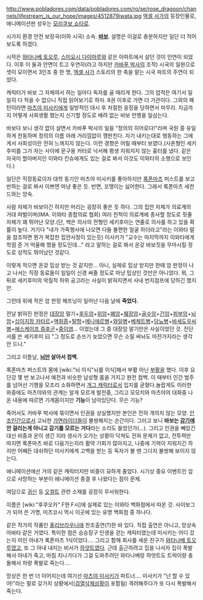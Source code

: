 http://www.pobladores.com/data/pobladores.com/ro/se/rose_dragoon/channels/lifestream_is_our_hope/images/4512879iwata.jpg
[[엑셀 사가]]의 등장인물로, 애니메이션판 성우는 [[모리쿠보 쇼타로]].

시가지 환경 안전 보장국(이하 시국) 소속. '''[[바보]]'''. 설명은 이걸로 충분하지만 일단 더 적어보도록 하겠다.

시작은 [[와타나베 토오루]], [[스미요시 다이마루]]와 같은 아파트에서 살던 것이 인연이 되었다. 이후 이 둘과 안면이 트고 우연히(라고 하지만 [[카바푸 박사]]의 조작) 시국의 일원으로 셋이 모이면서 3인조 중 한 명, [[엑셀 사가]] 스토리의 한 축을 맡는 시국 파트의 주연이 되었다.

캐릭터가 바보 그 자체여서 하는 일마다 독자를 골 때리게 한다. 그의 업적은 여기서 일일히 다 적을 수 없으니 직접 읽어보기로 하자. 8권 이후로 가면 더 가관이다. 그외의 패턴이라면 [[마츠야 미사키]]에게 일방적인 대시 후 처절한 응징을 당하면서 마무리. 지금까지 어떻게 사회생활 했는지 신기할 정도로 배려 없는 바보 언행을 일삼는다. 

바보다 보니 생각 없이 살면서 카바푸 박사의 일을 "정의의 히어로다!"라며 국원 중 유일하게 찬동하며 정의의 이름 아래 거리낌없이 깽판친다. 자기 내키는대로 행동하는 그에게서 사회성이란 전혀 느껴지지 않는다. 이런 경향은 어릴 때부터 보였다.(사촌형인 세키후미를 그가 자는 사이에 문구용 커터로 낙서해 평생 지워지지 않는 흉터를 냈다. 같은 자국이 할아버지인 이와타 킨슈에게도 있는 걸로 봐서 이것도 이와타의 소행으로 보인다.)

일단은 직장동료이자 대학 동기인 마츠야 미사키를 좋아하지만 [[록폰마츠]] 퍼스트를 보고 반하는 걸로 봐서 이쁘면 마냥 좋은 듯. 반면, 꼬맹이는 싫어한다. 그래서 록폰마츠 세컨드와는 앙숙. 

사람 자체가 바보이긴 하지만 머리는 굉장히 좋은 듯 하다. 그의 집안 자체가 의료계의 거대 파벌이며(IMA. 이와타 종합의료 협회) 여러 친척이 의료계에 종사할 정도로 핏줄 자체가 꽤 뛰어난 모양.(단, 썩은 의사의 전형인 세키후미는 연줄로 의사를 하고 있을 확률이 높다. 거기다 "내가 가족행사에 나오면 다들 불편한 얼굴 하더라고"라는 이와타 말을 참조하면 뭔가 복잡한 집안사정이 있는듯) 미사키가 "교수는 마지막까지 이와타에게 학점 준 거 억울해 했을 정도인데…" 라고 말하는 걸로 봐서 온갖 바보짓을 무마시킬 정도로 성적도 뛰어났던 것같다. 

이렇게 적으면 온갖 밉상 받는 것 같지만… 아니, 실제로 밉상 받지만 한때 암 판정이 나고 나서는 직장 동료들이 일일이 신경 써줄 정도로 마냥 밉상인 것만은 아니었다. 뭐, 그 뒤로 세키후미의 악질적 허위 공고라는 사실이 밝혀지면서 사내 번지점프에 당하긴 했지만.

그런데 위에 적은 암 판정 해프닝이 일어난 다음 날에 '''죽었다.'''

전날 밝혀진 판정은 [[대장암]] 말기+[[후두암]]+[[위암]]+[[폐암]]+[[췌장암]]+[[골수암]]+[[간암]]+[[피부암]]+[[뇌암]]+[[십이지장 카타르]]+[[액취증]]+[[탈항]]+[[메니에르병]]+[[와일병]]+[[베체트병]]+[[당뇨병]]+[[바세도우씨병]]+[[에스케이프 증후군]]+[[중이염]]… 이었는데 그 중 대장암 말기만은 사실이었던 것. 진단서를 쓴 세키후미 曰 "그 정도로 손쓰기 늦었으면 무슨 소릴 써놔도 마찬가지라는 생각 안 드나."

그리고 이튿날, '''[[뇌]]만 살아서 컴백.'''

록폰마츠 퍼스트의 몸에 [wiki:"뇌 이식"뇌를 이식]해서 부활 아닌 [[부활]]을 했다. 이후 요단강 몇 번 보고나서 예전과 비슷한 남성형 몸을 가지고 완전 컴백. 이 때부터 인간 범주를 넘어선 기행을 모조리 소화하면서 [[개그 캐릭터]]로서 입지를 굳혔다.놀랍게도 이러한 와중에도 마츠야와의 관계는 알게 모르게 발전중, 그리고 모모치와 마츠야의 대화중 나온 내용에 따르면 기계몸이지만 '''기능'''이 남아있단다. 무슨 기능?

죽어서도 카바푸 박사에 묶이면서 인권을 상실했지만 본인은 전혀 개의치 않는 모양. [[인조인간]]으로서 고뇌한 [[가면라이더]]들이 불쌍해지는 순간이다. 그러고 보니 '''바보는 [[감기]]에 안 걸리는게 아니고 감기를 모르는 거다'''라는 소리도 들었던가(…). 그리고 인권을 빼았긴 대신 비중과 운이 생긴 지라 생사가 오가는 상황이 닥쳐도 전혀 문제가 없고, 전투력만 따지면 록폰마츠 바로 다음가는지라 활약 기회가 많아지고, 나중에 기억이 지워지긴 하지만 어째든 대쉬하던 미사키에게 고백을 받는 등 독자가 볼 땐 그다지 불쌍해 보이지 않는다.

애니메이션에선 거의 같은 캐릭터지만 비중이 묘하게 줄었다. 시기상 중요 이벤트인 암으로 사망하는 부분이 애니메이션 종결 후 나왔다는 점이 문제.

여담으로 [[귀신]] 등 [[오컬트]] 관련 소재를 굉장히 무서워한다. 


이름은 [wiki:"후쿠오카" F현 F시]에 실제로 있는 이와타 백화점에서 따온 것. 사이보그가 되어 쓴 가명, 미츠코시 역시 이곳에 있는 유명 백화점 중 하나다.

같은 작가의 작품인 [[홀리브라우니]]에 찬조출연(?)한 바 있다. 직접 출연은 아니고, 망상속 아바타 같은 거였다. 특이한 점은 승승장구 인생을 걷는 캐릭터였는데 미사키는 어디 갔는지 미인 아내가 록폰마츠 1식이었다.... 그리고 함께 회사를 세운 친구가 [[와타나베 토오루]]였고, 또 그 아내 내지는 비서가 [[하얏트]]였다. 근데 출근하려고 집을 나서자 집이 폭발해서 아내가 죽고, 마침 지나가다가 그걸 도와주려던 와타나베랑 하얏트도 트럭이랑 충돌해서 차량 폭발로 죽는다....

망상은 한 번 더 이어지는데 여기선 [[마츠야 미사키]]가 파트너.... 미사키가 "넌 할 수 있어!"라는 말로 갖가지 상황에서([[검열삭제]]상황이 포함됨) 격려해주다가 또 다시 폭발해서 죽는다.
